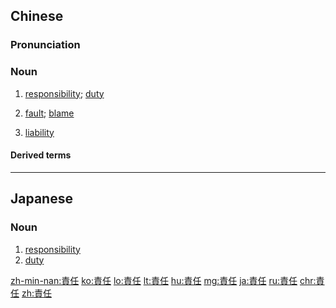 {{also|责任}}
==Chinese==
{{zh-forms|s=责任}}

===Pronunciation===
{{zh-pron
|m=zérèn
|c=zaak3 jam6
|h=pfs=chit-yim/s:chit-ngim
|mn=qz:chit-līm/tp,xm:chek-līm/kh,zz:chek-jīm
|ma=y
|cat=n
}}

===Noun===
{{zh-noun}}

# {{lb|zh|countable|uncountable}} [[responsibility]]; [[duty]] {{zh-mw|m:個}}
#: {{zh-x|推卸 責任|to shirk '''responsibility'''}}
# {{lb|zh|uncountable}} [[fault]]; [[blame]]
# {{lb|zh|uncountable|legal}} [[liability]]
#: {{zh-x|違約 責任|'''liability''' for breach of contract}}

====Derived terms====
{{zh-der|負責任|舉證責任|民事責任|刑事責任|責任保險|責任編輯|責任感|責任人|責任事故|責任田|責任心|責任制|責任狀|有限責任公司}}

{{zh-cat|Elementary}}

----

==Japanese==
{{ja-kanjitab|せき|にん|yomi=on}}

===Noun===
{{ja-noun|せきにん}}

# [[responsibility]]
# [[duty]]

[[zh-min-nan:責任]]
[[ko:責任]]
[[lo:責任]]
[[lt:責任]]
[[hu:責任]]
[[mg:責任]]
[[ja:責任]]
[[ru:責任]]
[[chr:責任]]
[[zh:責任]]